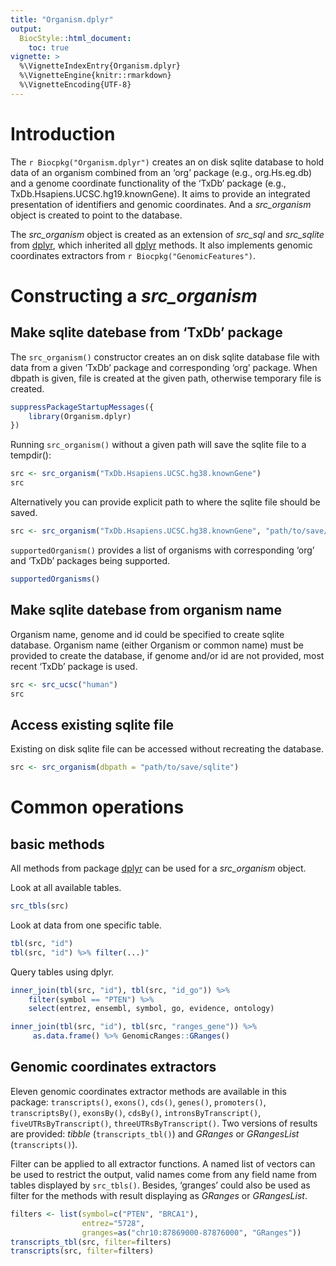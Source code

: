 ```yaml
---
title: "Organism.dplyr"
output: 
  BiocStyle::html_document:
    toc: true
vignette: >
  %\VignetteIndexEntry{Organism.dplyr}
  %\VignetteEngine{knitr::rmarkdown}
  %\VignetteEncoding{UTF-8}
---
```


# Introduction

The `r Biocpkg("Organism.dplyr")` creates an on disk sqlite database to hold 
data of an organism combined from an 'org' package (e.g., org.Hs.eg.db) and a
genome coordinate functionality of the 'TxDb' package (e.g., 
TxDb.Hsapiens.UCSC.hg19.knownGene). It aims to provide an integrated 
presentation of identifiers and genomic coordinates. And a _src_organism_ 
object is created to point to the database. 

The _src_organism_ object is created as an extension of _src_sql_ and 
_src_sqlite_ from [dplyr][], which inherited all [dplyr][] methods. It also 
implements genomic coordinates extractors from `r Biocpkg("GenomicFeatures")`.

# Constructing a _src_organism_

## Make sqlite datebase from 'TxDb' package

The `src_organism()` constructor creates an on disk sqlite database file with
data from a given 'TxDb' package and corresponding 'org' package. When dbpath
is given, file is created at the given path, otherwise temporary file is
created.

```r
suppressPackageStartupMessages({
    library(Organism.dplyr)
})
```

Running `src_organism()` without a given path will save the sqlite file to a
tempdir():

```r
src <- src_organism("TxDb.Hsapiens.UCSC.hg38.knownGene")
src
```

Alternatively you can provide explicit path to where the sqlite file should
be saved.

```r
src <- src_organism("TxDb.Hsapiens.UCSC.hg38.knownGene", "path/to/save/sqlite")
```

`supportedOrganism()` provides a list of organisms with corresponding 'org' and
'TxDb' packages being supported.

```r
supportedOrganisms()
```

## Make sqlite datebase from organism name

Organism name, genome and id could be specified to create sqlite database. 
Organism name (either Organism or common name) must be provided to create the 
database, if genome and/or id are not provided, most recent 'TxDb' package is 
used.

```r
src <- src_ucsc("human")
src
```

## Access existing sqlite file 

Existing on disk sqlite file can be accessed without recreating the database. 

```r
src <- src_organism(dbpath = "path/to/save/sqlite")
```

# Common operations

## basic methods

All methods from package [dplyr][] can be used for a _src_organism_ object. 

Look at all available tables. 
```r
src_tbls(src)
```

Look at data from one specific table. 
```r
tbl(src, "id")
tbl(src, "id") %>% filter(...)"
```

Query tables using dplyr. 

```r
inner_join(tbl(src, "id"), tbl(src, "id_go")) %>% 
    filter(symbol == "PTEN") %>% 
    select(entrez, ensembl, symbol, go, evidence, ontology)
```

```r
inner_join(tbl(src, "id"), tbl(src, "ranges_gene")) %>% 
     as.data.frame() %>% GenomicRanges::GRanges()
```

## Genomic coordinates extractors

Eleven genomic coordinates extractor methods are available in this package: 
`transcripts()`, `exons()`, `cds()`, `genes()`, `promoters()`, 
`transcriptsBy()`, `exonsBy()`, `cdsBy()`, `intronsByTranscript()`, 
`fiveUTRsByTranscript()`, `threeUTRsByTranscript()`. Two versions of results 
are provided: _tibble_ (`transcripts_tbl()`) and _GRanges_ or _GRangesList_ 
(`transcripts()`). 

Filter can be applied to all extractor functions. A named list of vectors can 
be used to restrict the output, valid names come from any field name from 
tables displayed by `src_tbls()`. Besides, 'granges' could also be used as 
filter for the methods with result displaying as _GRanges_ or _GRangesList_. 

```r
filters <- list(symbol=c("PTEN", "BRCA1"),
                entrez="5728",
                granges=as("chr10:87869000-87876000", "GRanges"))
transcripts_tbl(src, filter=filters)
transcripts(src, filter=filters)
```



[dplyr]: https://CRAN.R-project.org/package=dplyr
